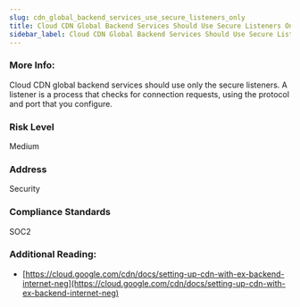 ```yaml
---
slug: cdn_global_backend_services_use_secure_listeners_only
title: Cloud CDN Global Backend Services Should Use Secure Listeners Only
sidebar_label: Cloud CDN Global Backend Services Should Use Secure Listeners Only
---
```


### More Info:

Cloud CDN global backend services should use only the secure listeners. A listener is a process that checks for connection requests, using the protocol and port that you configure.

### Risk Level

Medium

### Address

Security

### Compliance Standards

SOC2

### Additional Reading:

- [https://cloud.google.com/cdn/docs/setting-up-cdn-with-ex-backend-internet-neg](https://cloud.google.com/cdn/docs/setting-up-cdn-with-ex-backend-internet-neg) 

